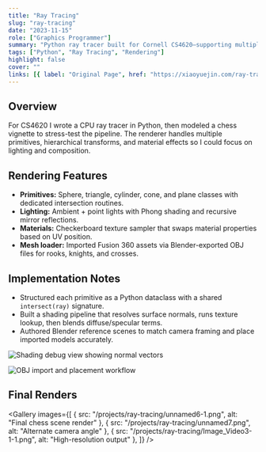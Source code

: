 ```yaml
---
title: "Ray Tracing"
slug: "ray-tracing"
date: "2023-11-15"
role: ["Graphics Programmer"]
summary: "Python ray tracer built for Cornell CS4620—supporting multiple primitives, textured materials, reflections, and Fusion 360 assets."
tags: ["Python", "Ray Tracing", "Rendering"]
highlight: false
cover: ""
links: [{ label: "Original Page", href: "https://xiaoyuejin.com/ray-tracing/" }]
---
```




## Overview

For CS4620 I wrote a CPU ray tracer in Python, then modeled a chess vignette to stress-test the pipeline. The renderer handles multiple primitives, hierarchical transforms, and material effects so I could focus on lighting and composition.

## Rendering Features

- **Primitives:** Sphere, triangle, cylinder, cone, and plane classes with dedicated intersection routines.
- **Lighting:** Ambient + point lights with Phong shading and recursive mirror reflections.
- **Materials:** Checkerboard texture sampler that swaps material properties based on UV position.
- **Mesh loader:** Imported Fusion 360 assets via Blender-exported OBJ files for rooks, knights, and crosses.

## Implementation Notes

- Structured each primitive as a Python dataclass with a shared `intersect(ray)` signature.
- Built a shading pipeline that resolves surface normals, runs texture lookup, then blends diffuse/specular terms.
- Authored Blender reference scenes to match camera framing and place imported models accurately.

![Shading debug view showing normal vectors](/projects/ray-tracing/Screenshot2023-12-21at11.15.33PM-3.png)

![OBJ import and placement workflow](/projects/ray-tracing/unnamed5-2.png)

## Final Renders

<Gallery
  images={[
    { src: "/projects/ray-tracing/unnamed6-1.png", alt: "Final chess scene render" },
    { src: "/projects/ray-tracing/unnamed7.png", alt: "Alternate camera angle" },
    { src: "/projects/ray-tracing/Image_Video3-1-1.png", alt: "High-resolution output" },
  ]}
/>
